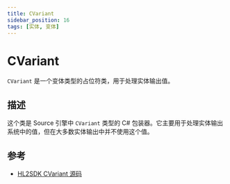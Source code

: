 ```yaml
---
title: CVariant
sidebar_position: 16
tags: [实体, 变体]
---
```


# CVariant

`CVariant` 是一个变体类型的占位符类，用于处理实体输出值。

## 描述

这个类是 Source 引擎中 `CVariant` 类型的 C# 包装器。它主要用于处理实体输出系统中的值，但在大多数实体输出中并不使用这个值。

## 参考

- [HL2SDK CVariant 源码](https://github.com/alliedmodders/hl2sdk/blob/cs2/public/variant.h) 